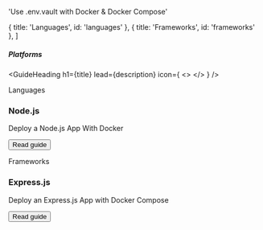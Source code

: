 

  'Use .env.vault with Docker & Docker Compose'

  { title: 'Languages', id: 'languages' },
  { title: 'Frameworks', id: 'frameworks' },
]

##### Platforms
<GuideHeading
  h1={title}
  lead={description}
  icon={
    <>
      <DockerIcon className="h-9 w-9 text-[#2496ED]"/>
    </>
  } />

<div className="my-16 xl:max-w-none">
  <Heading level={2} id="languages">
    Languages
  </Heading>
  <div className="not-prose mt-4 grid grid-cols-1 gap-x-6 gap-y-10 border-t border-zinc-900/5 pt-10 dark:border-white/5 sm:grid-cols-2 xl:max-w-none xl:grid-cols-3">
    <div key="nodejs" className="flex flex-row-reverse gap-6">
      <div className="flex-auto">
        <h3 className="text-sm font-semibold text-zinc-900 dark:text-white">
          Node.js
        </h3>
        <p className="mt-1 text-sm text-zinc-600 dark:text-zinc-400">Deploy a Node.js App With Docker</p>
        <p className="mt-1"><Button href="/docs/languages/nodejs/docker" variant="text" arrow="right">Read guide</Button></p>
      </div>
      <NodeIcon className="h-9 w-9 text-[#339933]"/>
    </div>
  </div>
  <Heading level={2} id="frameworks">
    Frameworks
  </Heading>
  <div className="not-prose mt-4 grid grid-cols-1 gap-x-6 gap-y-10 border-t border-zinc-900/5 pt-10 dark:border-white/5 sm:grid-cols-2 xl:max-w-none xl:grid-cols-3">
    <div key="express" className="flex flex-row-reverse gap-6">
      <div className="flex-auto">
        <h3 className="text-sm font-semibold text-zinc-900 dark:text-white">
          Express.js
        </h3>
        <p className="mt-1 text-sm text-zinc-600 dark:text-zinc-400">Deploy an Express.js App with Docker Compose</p>
        <p className="mt-4"><Button href="/docs/frameworks/express/docker-compose" variant="text" arrow="right">Read guide</Button></p>
      </div>
      <ExpressIcon className="h-9 w-9 text-[#000000] dark:invert"/>
    </div>
  </div>
</div>
